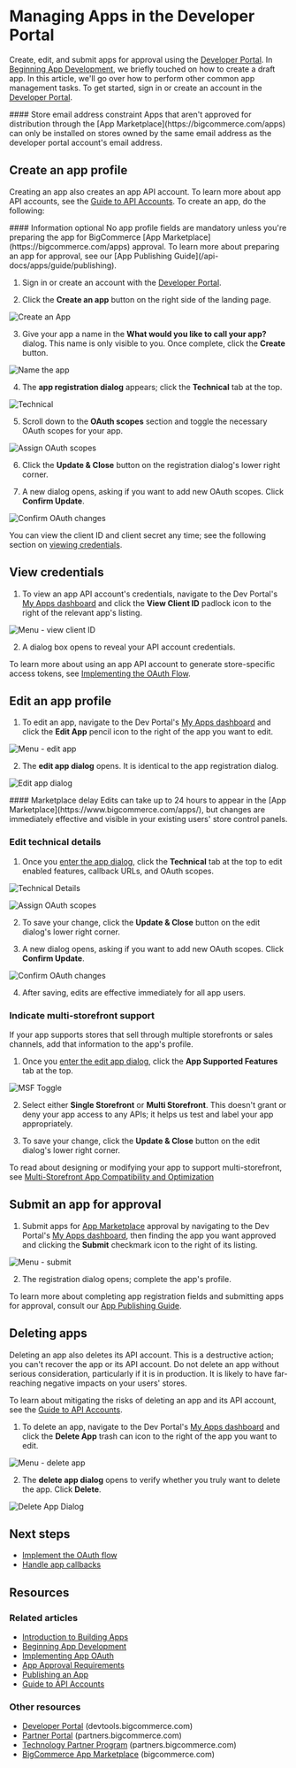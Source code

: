 # Managing Apps in the Developer Portal

Create, edit, and submit apps for approval using the [Developer Portal](https://devtools.bigcommerce.com/). In [Beginning App Development](/api-docs/apps/guide/development), we briefly touched on how to create a draft app. In this article, we'll go over how to perform other common app management tasks. To get started, sign in or create an account in the [Developer Portal](https://devtools.bigcommerce.com/).

<Callout type="info">
  #### Store email address constraint
  Apps that aren't approved for distribution through the [App Marketplace](https://bigcommerce.com/apps) can only be installed on stores owned by the same email address as the developer portal account's email address.
</Callout>

## Create an app profile

Creating an app also creates an app API account. To learn more about app API accounts, see the [Guide to API Accounts](/api-docs/getting-started/authentication/rest-api-authentication#app-api-accounts). To create an app, do the following:

<Callout type="info">
  #### Information optional
  No app profile fields are mandatory unless you're preparing the app for BigCommerce [App Marketplace](https://bigcommerce.com/apps) approval. To learn more about preparing an app for approval, see our [App Publishing Guide](/api-docs/apps/guide/publishing).
</Callout>

1. Sign in or create an account with the [Developer Portal](https://devtools.bigcommerce.com).

2. Click the **Create an app** button on the right side of the landing page.

![Create an App](https://storage.googleapis.com/bigcommerce-production-dev-center/images/app-api-account/devtool-create-app.png "Create an App")

3. Give your app a name in the **What would you like to call your app?** dialog. This name is only visible to you. Once complete, click the **Create** button.

![Name the app](https://storage.googleapis.com/bigcommerce-production-dev-center/images/app-api-account/devtool-name-app-dialog.png "Name the App")

4. The **app registration dialog** appears; click the **Technical** tab at the top.

![Technical](https://storage.googleapis.com/bigcommerce-production-dev-center/images/app-api-account/devtools-technical.png "Technical")

5. Scroll down to the **OAuth scopes** section and toggle the necessary OAuth scopes for your app.

![Assign OAuth scopes](https://storage.googleapis.com/bigcommerce-production-dev-center/images/app-api-account/devtool-oauth-scopes-tight.png "Assign OAuth scopes")

6. Click the **Update & Close** button on the registration dialog's lower right corner.

7. A new dialog opens, asking if you want to add new OAuth scopes. Click **Confirm Update**.

![Confirm OAuth changes](https://storage.googleapis.com/bigcommerce-production-dev-center/images/app-api-account/devtool-oauth-scopes-confirm.png "Confirm OAuth changes")

You can view the client ID and client secret any time; see the following section on [viewing credentials](#view-credentials).

## View credentials

1. To view an app API account's credentials, navigate to the Dev Portal's [My Apps dashboard](https://devtools.bigcommerce.com/my/apps) and click the **View Client ID** padlock icon to the right of the relevant app's listing. 

![Menu - view client ID](https://storage.googleapis.com/bigcommerce-production-dev-center/images/app-api-account/devtool-app-menu-client-id.png "View Client ID")

2. A dialog box opens to reveal your API account credentials.

To learn more about using an app API account to generate store-specific access tokens, see [Implementing the OAuth Flow](/api-docs/apps/guide/auth).

## Edit an app profile

1. To edit an app, navigate to the Dev Portal's [My Apps dashboard](https://devtools.bigcommerce.com/my/apps) and click the **Edit App** pencil icon to the right of the app you want to edit.

![Menu - edit app](https://storage.googleapis.com/bigcommerce-production-dev-center/images/app-api-account/devtool-app-menu-edit-app.png "Edit an App")

2. The **edit app dialog** opens. It is identical to the app registration dialog.

![Edit app dialog](https://storage.googleapis.com/bigcommerce-production-dev-center/images/app-api-account/devtool-edit-dialog-landing.png "Edit App / App Registration Dialog Landing View")


<Callout type="info">
  #### Marketplace delay
  Edits can take up to 24 hours to appear in the [App Marketplace](https://www.bigcommerce.com/apps/), but changes are immediately effective and visible in your existing users' store control panels.
</Callout>

### Edit technical details

1. Once you [enter the app dialog](#edit-an-app), click the **Technical** tab at the top to edit enabled features, callback URLs, and OAuth scopes. 

![Technical Details](https://storage.googleapis.com/bigcommerce-production-dev-center/images/app-api-account/devtools-technical.png "Technical Details")

![Assign OAuth scopes](https://storage.googleapis.com/bigcommerce-production-dev-center/images/app-api-account/devtool-oauth-scopes-tight.png "Assign OAuth scopes")
   
2. To save your change, click the **Update & Close** button on the edit dialog's lower right corner. 

3. A new dialog opens, asking if you want to add new OAuth scopes. Click **Confirm Update**.

![Confirm OAuth changes](https://storage.googleapis.com/bigcommerce-production-dev-center/images/app-api-account/devtool-oauth-scopes-confirm.png "Confirm OAuth changes")

4. After saving, edits are effective immediately for all app users.

### Indicate multi-storefront support

If your app supports stores that sell through multiple storefronts or sales channels, add that information to the app's profile.

1. Once you [enter the edit app dialog](#edit-an-app), click the **App Supported Features** tab at the top. 

![MSF Toggle](https://storage.googleapis.com/bigcommerce-production-dev-center/images/app-api-account/devtools-msf.png "Toggle MSF on the App Supported Features tab")

2. Select either **Single Storefront** or **Multi Storefront**. This doesn't grant or deny your app access to any APIs; it helps us test and label your app appropriately. 

3. To save your change, click the **Update & Close** button on the edit dialog's lower right corner. 

To read about designing or modifying your app to support multi-storefront, see [Multi-Storefront App Compatibility and Optimization](/api-docs/apps/multi-storefront)

## Submit an app for approval

1. Submit apps for [App Marketplace](https://www.bigcommerce.com/apps) approval by navigating to the Dev Portal's [My Apps dashboard](https://devtools.bigcommerce.com/my/apps), then finding the app you want approved and clicking the **Submit** checkmark icon to the right of its listing. 

![Menu - submit](https://storage.googleapis.com/bigcommerce-production-dev-center/images/app-api-account/devtool-app-menu-submit.png "Submit an App")

2. The registration dialog opens; complete the app's profile. 
 
To learn more about completing app registration fields and submitting apps for approval, consult our [App Publishing Guide](/api-docs/apps/guide/publishing).

## Deleting apps

Deleting an app also deletes its API account. This is a destructive action; you can't recover the app or its API account. Do not delete an app without serious consideration, particularly if it is in production. It is likely to have far-reaching negative impacts on your users' stores.

To learn about mitigating the risks of deleting an app and its API account, see the [Guide to API Accounts](/api-docs/getting-started/authentication/rest-api-authentication#delete-apps-carefully).

1. To delete an app, navigate to the Dev Portal's [My Apps dashboard](https://devtools.bigcommerce.com/my/apps) and click the **Delete App** trash can icon to the right of the app you want to edit. 

![Menu - delete app](https://storage.googleapis.com/bigcommerce-production-dev-center/images/app-api-account/devtool-app-menu-delete.png "Delete an App")

2. The **delete app dialog** opens to verify whether you truly want to delete the app. Click **Delete**.

![Delete App Dialog](https://storage.googleapis.com/bigcommerce-production-dev-center/images/app-api-account/devtool-delete-app-confirm.png "Delete App Dialog")

## Next steps
* [Implement the OAuth flow](/api-docs/apps/guide/auth)
* [Handle app callbacks](/api-docs/apps/guide/callbacks)

## Resources

### Related articles

* [Introduction to Building Apps](/api-docs/apps/guide/intro)
* [Beginning App Development](/api-docs/apps/guide/development)
* [Implementing App OAuth](/api-docs/apps/guide/auth)
* [App Approval Requirements](/api-docs/apps/guide/requirements)
* [Publishing an App](/api-docs/apps/guide/publishing)
* [Guide to API Accounts](/api-docs/getting-started/authentication/api-accounts)

### Other resources

* [Developer Portal](https://devtools.bigcommerce.com/) (devtools.bigcommerce.com)
* [Partner Portal](https://partners.bigcommerce.com/English/) (partners.bigcommerce.com)
* [Technology Partner Program](https://partners.bigcommerce.com/English/register_email.aspx) (partners.bigcommerce.com)
* [BigCommerce App Marketplace](https://www.bigcommerce.com/apps/) (bigcommerce.com)
